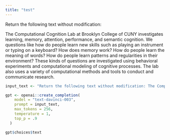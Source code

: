 ```yaml
---
title: "test"
---
```



Return the following text without modification:

The Computational Cognition Lab at Brooklyn College of CUNY investigates learning, memory, attention, performance, and semantic cognition. We questions like how do people learn new skills such as playing an instrument or typing on a keyboard? How does memory work? How do people learn the meaning of words? How do people learn patterns and regularities in their environment? These kinds of questions are investigated using behavioral experiments and computational modeling of cognitive processes. The lab also uses a variety of computational methods and tools to conduct and communicate research.



```r
input_text <- "Return the following text without modification: The Computational Cognition Lab at Brooklyn College of CUNY investigates learning, memory, attention, performance, and semantic cognition. We questions like how do people learn new skills such as playing an instrument or typing on a keyboard? How does memory work? How do people learn the meaning of words? How do people learn patterns and regularities in their environment? These kinds of questions are investigated using behavioral experiments and computational modeling of cognitive processes. The lab also uses a variety of computational methods and tools to conduct and communicate research."

gpt <- openai::create_completion(
    model = "text-davinci-003",
    prompt = input_text,
    max_tokens = 256,
    temperature = 1,
    top_p = .9
  )

gpt$choices$text
```

